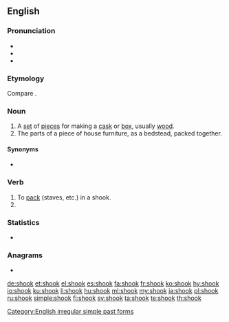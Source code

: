 ==English==

===Pronunciation===
* {{IPA|/ʃʊk/|lang=en}}
* {{audio|en-us-shook.ogg|Audio (US)|lang=en}}
* {{rhymes|ʊk|lang=en}}

===Etymology===
Compare {{m|en|shock||a bundle of sheaves}}.

===Noun===
{{en-noun}}

# A [[set]] of [[piece]]s for making a [[cask]] or [[box]], usually [[wood]].
# The parts of a piece of house furniture, as a bedstead, packed together.

====Synonyms====
* {{l|en|stook}}

===Verb===
{{en-verb}}

# To [[pack]] (staves, etc.) in a shook.
# {{en-simple past of|shake}}

===Statistics===
* {{rank|loss|spot|wonderful|943|shook|fit|distribute|ordinary}}

===Anagrams===
* {{l|en|hooks}}

[[Category:English irregular simple past forms]]

[[de:shook]]
[[et:shook]]
[[el:shook]]
[[es:shook]]
[[fa:shook]]
[[fr:shook]]
[[ko:shook]]
[[hy:shook]]
[[io:shook]]
[[ku:shook]]
[[li:shook]]
[[hu:shook]]
[[ml:shook]]
[[my:shook]]
[[ja:shook]]
[[pl:shook]]
[[ru:shook]]
[[simple:shook]]
[[fi:shook]]
[[sv:shook]]
[[ta:shook]]
[[te:shook]]
[[th:shook]]